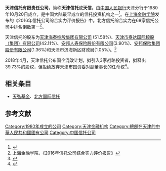 {{公司
| name = 天津信托有限责任公司
| type = 有限责任公司
| other_name = 天津信托
| local_code_name= CN
| local_code = 911200001031005062<ref>{{Cite web |url=http://shuidi.cn/company-b87fb84944a57210d201c3c03ed18945.html?from_360=1 |title=天津信托有限责任公司_联系方式_电话_工商注册_地址_信用信息_风险信息_赵毅_查询_中国企业信用档案_水滴信用 |accessdate=2019-05-15 |work=shuidi.cn |publisher=水滴信用 |language=en |archive-date=2021-11-14 |archive-url=https://web.archive.org/web/20211114033624/https://shuidi.cn/company-b87fb84944a57210d201c3c03ed18945.html?from_360=1 }}</ref>
| fate = 
| predecessor = 中国人民银行天津分行
| successor = 
| foundation = {{Start date and age|df=yes|1986|09|23}}天津市河西区围堤道125、127号
| defunct = <!-- {{End date|YYYY|MM|DD}} -->
| location = 天津市河西区围堤道125、127号<br />天津市滨海新区滨海开发区第三大街金融街3号楼一层A座
| locations = 1
| area_served = 中國
| founder = 赵毅 
| key_people = {{unbulleted list|苏欣（董事）|韩立新（总经理）|弓劲梅（董事）|陈杰（监事会主席）|王威（独立董事）|杨雪屏（监事）|赵毅（董事长）|于浛（监事）|李林（董事）|郭田勇（独立董事）|丁粤军（监事）|钟玲玲（董事）|王雪利（董事）|刁锋（董事）|冯伟（董事）|韩立新（董事）}}
| industry = 
| products = 资金信托；动产信托；不动产信托；有价证券信托；其他财产或财产权信托；作为投资基金或者基金管理公司的发起人从事投资基金业务；经营企业资产的重组、购并及项目融资、公司理财、财务顾问等业务；受托经营国务院有关部门批准的证券承销业务；办理居间、咨询、资信调查等业务；代保管及保管箱业务；以存放同业、拆放同业、贷款、租赁、投资方式运用固有财产；以固有财产为他人提供担保；从事同业拆借；法律法规规定或中国银行业监督管理委员会批准的其他业务
| services = 
| revenue = 
| operating_income = 
| net_income = 
| aum = <!-- 僅適用於金融服務類公司。 -->
| assets = 170000.000000万人民币（2014-04-15）<br />150000.0万人民币
| equity = 
| owner = {{unbulleted list|天津市泰达国际控股（集团）有限公司|天津海泰控股集团有限公司|天津教育发展投资有限公司|安邦保险集团股份有限公司|安邦人寿保险股份有限公司}}
| num_employees = 
| num_employees_year = 
| parent = 
| divisions = 
| subsid = {{unbulleted list|北京城发景富投资管理中心|上海念承投资中心|光控广域投资（上海）合伙企业|天津滨泰企业管理合伙企业（有限合伙）|海航生态科技集团有限公司|天津千岭投资管理合伙企业（有限合伙）}}
| homepage = <!-- {{URL|example.com/}} -->
| slogan = 
| footnotes = 
}}
'''天津信托有限责任公司'''，简称'''天津信托'''或'''天信'''，由[[中国人民银行|中国人民银行]]天津分行于1980年10月20日成立，是中国大陆最早成立的信托投资机构之一<ref>{{cite news|title=关于我们|url=http://www.tjtrust.com/about.html|accessdate=2016-08-08|agency=天津信托网站|archive-date=2017-06-13|archive-url=https://web.archive.org/web/20170613000229/http://www.tjtrust.com/about.html|dead-url=yes}}</ref>。在[[上海金融学院|上海金融学院]]发布的《2016年信托公司综合实力评价报告》中，北方信托综合实力在68家信托公司中排名倒数第一<ref>上海金融学院，《2016年信托公司综合实力评价报告》</ref>。

天津信托的股东为[[天津海泰控股集团|天津海泰控股集团有限公司]] (51.58%)、[[泰达国际|天津市泰达国际控股（集团）有限公司]](42.11%)、[[安邦人寿保险股份有限公司|安邦人寿保险股份有限公司]](3.90%)、[[安邦保险集团股份有限公司|安邦保险集团股份有限公司]](1.36%)和天津市滨海新区财政局(1.05%)。<ref>{{Cite web |url=http://www.tjtrust.com/about/about_2 |title=股权结构 |access-date=2016-10-18 |archive-date=2016-10-19 |archive-url=https://web.archive.org/web/20161019075223/http://www.tjtrust.com/about/about_2 |dead-url=no }}</ref>

2018年4月，天津信托公布国企混改计划，拟引入3家战略投资者，拟释出39.73%的股权，但拒绝放弃天津市国资委对副董事长的任命权<ref>{{cite news|title=天津信托增资扩股项目挂牌 注册资本拟增至38亿元|url=http://finance.ifeng.com/a/20180429/16222148_0.shtml|agency=每日经济新闻|accessdate=2018-05-16|archive-date=2018-05-16|archive-url=https://web.archive.org/web/20180516104050/http://finance.ifeng.com/a/20180429/16222148_0.shtml|dead-url=no}}</ref>。

== 相关条目 ==
*[[天弘基金|天弘基金]]、[[北方国际信托|北方国际信托]]

==参考文献==
{{reflist}}
{{中华人民共和国信托公司}}
{{天津金融机构}}
{{天津市市管国有企业}}
[[Category:1980年成立的公司|Category:1980年成立的公司]]
[[Category:天津金融机构|Category:天津金融机构]]
[[Category:總部在天津的中華人民共和國國有公司|Category:總部在天津的中華人民共和國國有公司]]
[[Category:中国信托公司|Category:中国信托公司]]